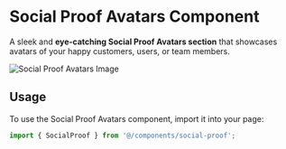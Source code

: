 # Social Proof Avatars Component

A sleek and **eye-catching Social Proof Avatars section** that showcases avatars of your happy customers, users, or team members.

![Social Proof Avatars Image](/social-proof.png)

## Usage

To use the Social Proof Avatars component, import it into your page:

```ts
import { SocialProof } from '@/components/social-proof';
